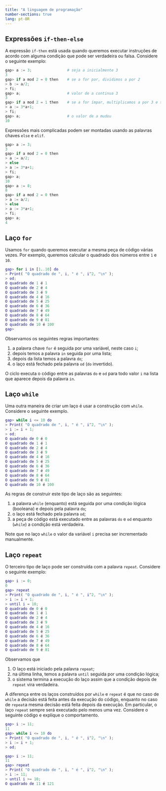 ```yaml
---
title: "A linguagem de programação"
number-sections: true
lang: pt-BR
---
```



## Expressões `if-then-else`

A expressão `if-then` está usada quando queremos executar instruções de acordo com alguma condição que pode ser verdadeira ou falsa. Considere o seguinte exemplo:
```python
gap> a := 3;                # seja a inicialmente 3
3
gap> if a mod 2 = 0 then    # se a for par, dividimos a por 2
> b := a/2;
> fi;
gap> a;                     # valor de a continua 3
3
gap> if a mod 2 = 1 then    # se a for ímpar, multiplicamos a por 3 e somamos 1
> a := 3*a+1;
> fi;
gap> a;                     # o valor de a mudou
10
```
Expressões mais complicadas podem ser montadas usando as palavras chaves `else` e `elif`.
```python
gap> a := 3;
3
gap> if a mod 2 = 0 then 
> a := a/2;
> else
> a := 3*a+1;
> fi;
gap> a;
10
gap> a := 8;
8
gap> if a mod 2 = 0 then
> a := a/2;
> else
> a := 3*a+1;
> fi;
gap> a;
4
```

## Laço `for`
Usamos `for` quando queremos executar a mesma peça de código várias vezes. Por exemplo, queremos calcular o quadrado dos números entre `1` e `10`.
```matlab
gap> for i in [1..10] do
> Print( "O quadrado de ", i, " é ", i^2, "\n" );
> od;
O quadrado de 1 é 1
O quadrado de 2 é 4
O quadrado de 3 é 9
O quadrado de 4 é 16
O quadrado de 5 é 25
O quadrado de 6 é 36
O quadrado de 7 é 49
O quadrado de 8 é 64
O quadrado de 9 é 81
O quadrado de 10 é 100
gap> 
```
Observamos os seguintes regras importantes:

1. a palavra chave `for` é seguida por uma variável, neste caso `i`;
2. depois temos a palavra `in` seguida por uma lista;
3. depois da lista temos a palavra `do`;
4. o laço está fechado pela palavra `od` (`do` invertido). 

O ciclo executa o código entre as palavras `do` e `od` para todo valor `i` na lista que aparece depois da palavra `in`.


## Laço `while`

Uma outra maneira de criar um laço é usar a construção com `while`. Considere o seguinte exemplo.
```matlab 
gap> while i <= 10 do 
> Print( "O quadrado de ", i, " é ", i^2, "\n" );
> i := i + 1;
> od;
O quadrado de 0 é 0
O quadrado de 1 é 1
O quadrado de 2 é 4
O quadrado de 3 é 9
O quadrado de 4 é 16
O quadrado de 5 é 25
O quadrado de 6 é 36
O quadrado de 7 é 49
O quadrado de 8 é 64
O quadrado de 9 é 81
O quadrado de 10 é 100
```

As regras de construir este tipo de laço são as seguintes:

1. a palavra `while` (enquanto) está seguida por uma condição lógica (booleana) e depois pela palavra `do`;
2. o laço está fechado pela palavra `od`;
3. a peça de código está executado entre as palavras `do` e `od` enquanto (`while`) a condição está verdadeira.

Note que no laço `while` o valor da variável `i` precisa ser incrementado manualmente.


## Laço `repeat`

O terceiro tipo de laço pode ser construída com a palavra `repeat`. Considere o seguinte exemplo:

```matlab
gap> i := 0;
0
gap> repeat
> Print( "O quadrado de ", i, " é ", i^2, "\n" );
> i := i + 1;
> until i = 10;
O quadrado de 0 é 0
O quadrado de 1 é 1
O quadrado de 2 é 4
O quadrado de 3 é 9
O quadrado de 4 é 16
O quadrado de 5 é 25
O quadrado de 6 é 36
O quadrado de 7 é 49
O quadrado de 8 é 64
O quadrado de 9 é 81
```

Observamos que 

1. O laço está iniciado pela palavra `repeat`;
2. na última linha, temos a palavra `until` seguida por uma condição lógica;
3. o sistema termina a execução do laço assim que a condição depois de `repeat` vira verdadeira. 

A diferença entre os laços construídos por `while` e `repeat` é que no caso de `while` a decisão está feita antes da execução do código, enquanto no caso de `repeat`a mesma decisão está feita depois da execução. Em particular, o laço `repeat` sempre será executado pelo menos uma vez. Considere o seguinte código e explique o comportamento.

```matlab
gap> i := 11;
11
gap> while i <= 10 do
> Print( "O quadrado de ", i, " é ", i^2, "\n" );
> i := i + 1;
> od;

gap> i := 11;
11
gap> repeat
> Print( "O quadrado de ", i, " é ", i^2, "\n" );
> i := 11;
> until i >= 10;
O quadrado de 11 é 121
```
